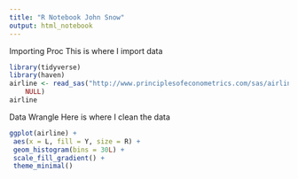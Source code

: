 ```yaml
---
title: "R Notebook John Snow"
output: html_notebook
---
```


Importing Proc
This is where I import data 
```r
library(tidyverse)
library(haven)
airline <- read_sas("http://www.principlesofeconometrics.com/sas/airline.sas7bdat", 
    NULL)
airline
```
Data Wrangle 
Here is where I clean the data 

```r
ggplot(airline) +
 aes(x = L, fill = Y, size = R) +
 geom_histogram(bins = 30L) +
 scale_fill_gradient() +
 theme_minimal()
```

